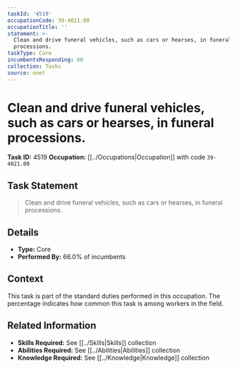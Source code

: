 ```yaml
---
taskId: '4519'
occupationCode: 39-4021.00
occupationTitle: ''
statement: >-
  Clean and drive funeral vehicles, such as cars or hearses, in funeral
  processions.
taskType: Core
incumbentsResponding: 66
collection: Tasks
source: onet
---
```

# Clean and drive funeral vehicles, such as cars or hearses, in funeral processions.

**Task ID:** 4519
**Occupation:** [[../Occupations|Occupation]] with code `39-4021.00`

## Task Statement

> Clean and drive funeral vehicles, such as cars or hearses, in funeral processions.

## Details

- **Type:** Core
- **Performed By:** 66.0% of incumbents

## Context

This task is part of the standard duties performed in this occupation. The percentage indicates how common this task is among workers in the field.

## Related Information

- **Skills Required:** See [[../Skills|Skills]] collection
- **Abilities Required:** See [[../Abilities|Abilities]] collection
- **Knowledge Required:** See [[../Knowledge|Knowledge]] collection
